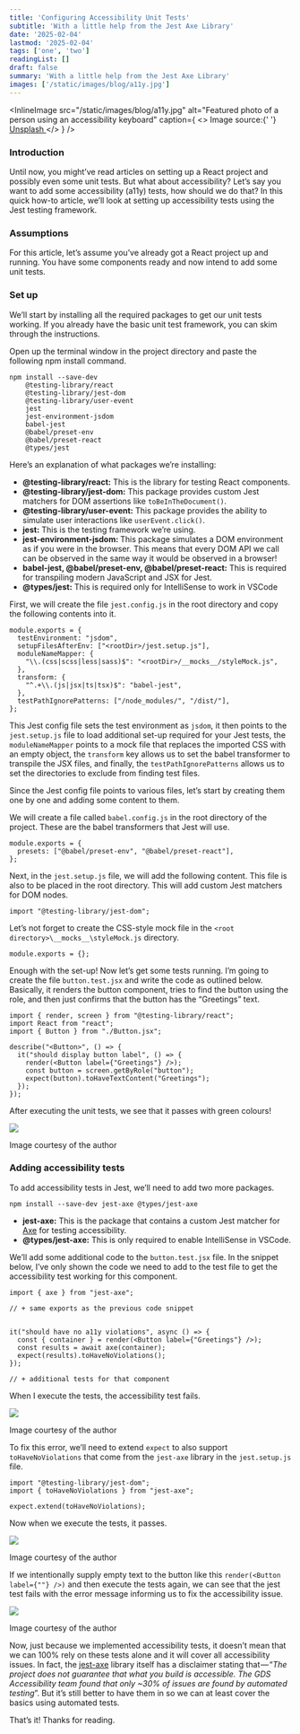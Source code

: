 ```yaml
---
title: 'Configuring Accessibility Unit Tests'
subtitle: 'With a little help from the Jest Axe Library'
date: '2025-02-04'
lastmod: '2025-02-04'
tags: ['one', 'two']
readingList: []
draft: false
summary: 'With a little help from the Jest Axe Library'
images: ['/static/images/blog/a11y.jpg']
---
```


<InlineImage
  src="/static/images/blog/a11y.jpg"
  alt="Featured photo of a person using an accessibility keyboard"
  caption={
    <>
      Image source:{' '}
      <a href="https://unsplash.com/photos/person-holding-black-plastic-case-HE1zW44Zm_Y">
        Unsplash
      </a>
    </>
  }
/>

### Introduction

Until now, you might’ve read articles on setting up a React project and possibly even some unit tests. But what about accessibility? Let’s say you want to add some accessibility (a11y) tests, how should we do that? In this quick how-to article, we’ll look at setting up accessibility tests using the Jest testing framework.

### Assumptions

For this article, let’s assume you’ve already got a React project up and running. You have some components ready and now intend to add some unit tests.

### Set up

We’ll start by installing all the required packages to get our unit tests working. If you already have the basic unit test framework, you can skim through the instructions.

Open up the terminal window in the project directory and paste the following npm install command.

```
npm install --save-dev
    @testing-library/react
    @testing-library/jest-dom
    @testing-library/user-event
    jest
    jest-environment-jsdom
    babel-jest
    @babel/preset-env
    @babel/preset-react
    @types/jest
```

Here’s an explanation of what packages we’re installing:

- **@testing-library/react:** This is the library for testing React components.
- **@testing-library/jest-dom:** This package provides custom Jest matchers for DOM assertions like `toBeInTheDocument()`.
- **@testing-library/user-event:** This package provides the ability to simulate user interactions like `userEvent.click()`.
- **jest:** This is the testing framework we’re using.
- **jest-environment-jsdom:&#x20;**&#x54;his package simulates a DOM environment as if you were in the browser. This means that every DOM API we call can be observed in the same way it would be observed in a browser!
- **babel-jest, @babel/preset-env, @babel/preset-react:** This is required for transpiling modern JavaScript and JSX for Jest.
- **@types/jest:** This is required only for IntelliSense to work in VSCode

First, we will create the file `jest.config.js` in the root directory and copy the following contents into it.

```
module.exports = {
  testEnvironment: "jsdom",
  setupFilesAfterEnv: ["<rootDir>/jest.setup.js"],
  moduleNameMapper: {
    "\\.(css|scss|less|sass)$": "<rootDir>/__mocks__/styleMock.js",
  },
  transform: {
    "^.+\\.(js|jsx|ts|tsx)$": "babel-jest",
  },
  testPathIgnorePatterns: ["/node_modules/", "/dist/"],
};
```

This Jest config file sets the test environment as `jsdom`, it then points to the `jest.setup.js` file to load additional set-up required for your Jest tests, the `moduleNameMapper` points to a mock file that replaces the imported CSS with an empty object, the `transform` key allows us to set the babel transformer to transpile the JSX files, and finally, the `testPathIgnorePatterns` allows us to set the directories to exclude from finding test files.

Since the Jest config file points to various files, let’s start by creating them one by one and adding some content to them.

We will create a file called `babel.config.js` in the root directory of the project. These are the babel transformers that Jest will use.

```
module.exports = {
  presets: ["@babel/preset-env", "@babel/preset-react"],
};
```

Next, in the `jest.setup.js` file, we will add the following content. This file is also to be placed in the root directory. This will add custom Jest matchers for DOM nodes.

```
import "@testing-library/jest-dom";
```

Let’s not forget to create the CSS-style mock file in the `<root directory>\__mocks__\styleMock.js` directory.

```
module.exports = {};
```

Enough with the set-up! Now let’s get some tests running. I’m going to create the file `button.test.jsx` and write the code as outlined below. Basically, it renders the button component, tries to find the button using the role, and then just confirms that the button has the “Greetings” text.

```
import { render, screen } from "@testing-library/react";
import React from "react";
import { Button } from "./Button.jsx";

describe("<Button>", () => {
  it("should display button label", () => {
    render(<Button label={"Greetings"} />);
    const button = screen.getByRole("button");
    expect(button).toHaveTextContent("Greetings");
  });
});
```

After executing the unit tests, we see that it passes with green colours!

![](/static/posts/1_hhUYzQt9XKjrd-vrY3KdOg.png)

Image courtesy of the author

### Adding accessibility tests

To add accessibility tests in Jest, we’ll need to add two more packages.

```
npm install --save-dev jest-axe @types/jest-axe
```

- **jest-axe:** This is the package that contains a custom Jest matcher for [Axe](https://github.com/dequelabs/axe-core) for testing accessibility.
- **@types/jest-axe:** This is only required to enable IntelliSense in VSCode.

We’ll add some additional code to the `button.test.jsx` file. In the snippet below, I’ve only shown the code we need to add to the test file to get the accessibility test working for this component.

```
import { axe } from "jest-axe";

// + same exports as the previous code snippet


it("should have no a11y violations", async () => {
  const { container } = render(<Button label={"Greetings"} />);
  const results = await axe(container);
  expect(results).toHaveNoViolations();
});

// + additional tests for that component
```

When I execute the tests, the accessibility test fails.

![](/static/posts/1_Dc_qzFMLJ3C34JZpYJezyw.png)

Image courtesy of the author

To fix this error, we’ll need to extend `expect` to also support `toHaveNoViolations` that come from the `jest-axe` library in the `jest.setup.js` file.

```
import "@testing-library/jest-dom";
import { toHaveNoViolations } from "jest-axe";

expect.extend(toHaveNoViolations);
```

Now when we execute the tests, it passes.

![](/static/posts/1_R8GDlVkJaKhXCtGCD7_NRw.png)

Image courtesy of the author

If we intentionally supply empty text to the button like this `render(<Button label={""} />)` and then execute the tests again, we can see that the jest test fails with the error message informing us to fix the accessibility issue.

![](/static/posts/1_WmZu0E7Qbqw2e2MmS7sj7g.png)

Image courtesy of the author

Now, just because we implemented accessibility tests, it doesn’t mean that we can 100% rely on these tests alone and it will cover all accessibility issues. In fact, the [jest-axe](https://www.npmjs.com/package/jest-axe) library itself has a disclaimer stating that — “_The project does not guarantee that what you build is accessible. The GDS Accessibility team found that only \~30% of issues are found by automated testing_”. But it’s still better to have them in so we can at least cover the basics using automated tests.

That’s it! Thanks for reading.

